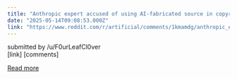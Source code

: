 ```yaml
---
title: "Anthropic expert accused of using AI-fabricated source in copyright case"
date: "2025-05-14T09:08:53.000Z"
link: "https://www.reddit.com/r/artificial/comments/1kmamdg/anthropic_expert_accused_of_using_aifabricated/"
---
```


submitted by    /u/F0urLeafCl0ver  
 [link]   [comments]

[Read more](https://www.reddit.com/r/artificial/comments/1kmamdg/anthropic_expert_accused_of_using_aifabricated/)
